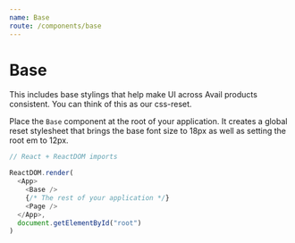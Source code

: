 ```yaml
---
name: Base
route: /components/base
---
```


# Base

This includes base stylings that help make UI across Avail products consistent. You can think of this as our css-reset.

Place the `Base` component at the root of your application. It creates a global reset stylesheet that brings the base font size to 18px as well as setting the root em to 12px.

```js
// React + ReactDOM imports

ReactDOM.render(
  <App>
    <Base />
    {/* The rest of your application */}
    <Page />
  </App>,
  document.getElementById("root")
)
```
